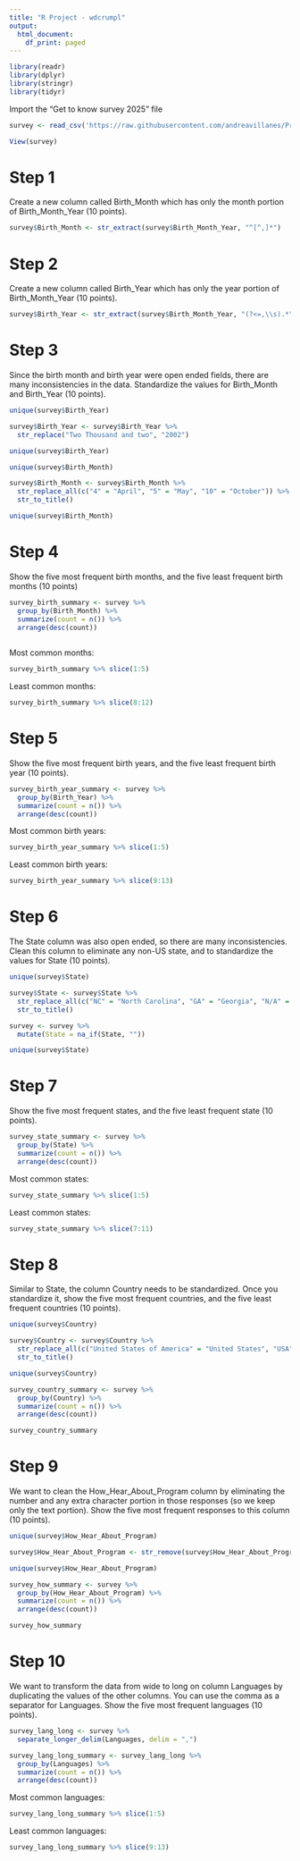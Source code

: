 ```yaml
---
title: "R Project - wdcrumpl"
output:
  html_document:
    df_print: paged
---
```


```r
library(readr)
library(dplyr)
library(stringr)
library(tidyr)
```

Import the "Get to know survey 2025" file

```r
survey <- read_csv('https://raw.githubusercontent.com/andreavillanes/Project_Data_2025/refs/heads/main/Get%20to%20know%20survey%202025.csv')
```

```r
View(survey)
```

# Step 1

Create a new column called Birth_Month which has only the month portion of Birth_Month_Year (10 points).

```r
survey$Birth_Month <- str_extract(survey$Birth_Month_Year, "^[^,]*")
```

# Step 2

Create a new column called Birth_Year which has only the year portion of Birth_Month_Year (10 points).

```r
survey$Birth_Year <- str_extract(survey$Birth_Month_Year, "(?<=,\\s).*")
```

# Step 3

Since the birth month and birth year were open ended fields, there are many inconsistencies in the data. Standardize the values for Birth_Month and Birth_Year (10 points).

```r
unique(survey$Birth_Year)
```

```r
survey$Birth_Year <- survey$Birth_Year %>%
  str_replace("Two Thousand and two", "2002")
```

```r
unique(survey$Birth_Year)
```

```r
unique(survey$Birth_Month)
```

```r
survey$Birth_Month <- survey$Birth_Month %>% 
  str_replace_all(c("4" = "April", "5" = "May", "10" = "October")) %>%
  str_to_title()
```

```r
unique(survey$Birth_Month)
```

# Step 4

Show the five most frequent birth months, and the five least frequent birth months (10 points)

```r
survey_birth_summary <- survey %>%
  group_by(Birth_Month) %>%
  summarize(count = n()) %>%
  arrange(desc(count))
  
```

Most common months:

```r
survey_birth_summary %>% slice(1:5)
```

Least common months:

```r
survey_birth_summary %>% slice(8:12)
```

# Step 5

Show the five most frequent birth years, and the five least frequent birth year (10 points).

```r
survey_birth_year_summary <- survey %>%
  group_by(Birth_Year) %>%
  summarize(count = n()) %>%
  arrange(desc(count))
```

Most common birth years:

```r
survey_birth_year_summary %>% slice(1:5)
```

Least common birth years:

```r
survey_birth_year_summary %>% slice(9:13)
```

# Step 6

The State column was also open ended, so there are many inconsistencies. Clean this column to eliminate any non-US state, and to standardize the values for State (10 points).

```r
unique(survey$State)
```

```r
survey$State <- survey$State %>%
  str_replace_all(c("NC" = "North Carolina", "GA" = "Georgia", "N/A" = "", "Seoul" = "", "Maharashtra" = "")) %>%
  str_to_title()
```

```r
survey <- survey %>%
  mutate(State = na_if(State, ""))
```

```r
unique(survey$State)
```

# Step 7

Show the five most frequent states, and the five least frequent state (10 points). 

```r
survey_state_summary <- survey %>%
  group_by(State) %>%
  summarize(count = n()) %>%
  arrange(desc(count))
```


Most common states:

```r
survey_state_summary %>% slice(1:5)
```

Least common states:

```r
survey_state_summary %>% slice(7:11)
```

# Step 8

Similar to State, the column Country needs to be standardized. Once you standardize it, show the five most frequent countries, and the five least frequent countries (10 points).

```r
unique(survey$Country)
```

```r
survey$Country <- survey$Country %>%
  str_replace_all(c("United States of America" = "United States", "USA" = "United States", "US" = "United States")) %>%
  str_to_title()
```

```r
unique(survey$Country)
```

```r
survey_country_summary <- survey %>%
  group_by(Country) %>%
  summarize(count = n()) %>%
  arrange(desc(count))
```

```r
survey_country_summary
```

# Step 9

We want to clean the How_Hear_About_Program column by eliminating the number and any extra character portion in those responses (so we keep only the text portion). Show the five most frequent responses to this column (10 points).

```r
unique(survey$How_Hear_About_Program)
```

```r
survey$How_Hear_About_Program <- str_remove(survey$How_Hear_About_Program, "^\\d+\\.\\s")
```

```r
unique(survey$How_Hear_About_Program)
```

```r
survey_how_summary <- survey %>%
  group_by(How_Hear_About_Program) %>%
  summarize(count = n()) %>%
  arrange(desc(count))

survey_how_summary
```

# Step 10

We want to transform the data from wide to long on column Languages by duplicating the values of the other columns. You can use the comma as a separator for Languages. Show the five most frequent languages (10 points).

```r
survey_lang_long <- survey %>%
  separate_longer_delim(Languages, delim = ",")
```

```r
survey_lang_long_summary <- survey_lang_long %>%
  group_by(Languages) %>%
  summarize(count = n()) %>%
  arrange(desc(count))
```

Most common languages:

```r
survey_lang_long_summary %>% slice(1:5)
```

Least common languages:

```r
survey_lang_long_summary %>% slice(9:13)
```
